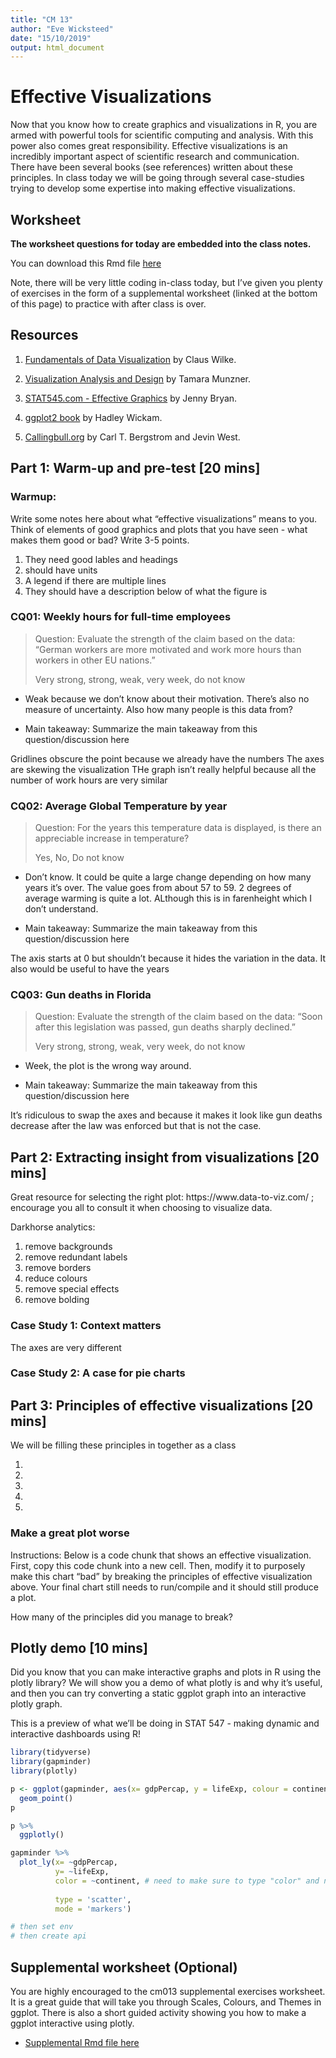 ```yaml
---
title: "CM 13"
author: "Eve Wicksteed"
date: "15/10/2019"
output: html_document
---
```

# Effective Visualizations

Now that you know how to create graphics and visualizations in R, you are armed with powerful tools for scientific computing and analysis. With this power also comes great responsibility. Effective visualizations is an incredibly important aspect of scientific research and communication. There have been several books (see references) written about these principles. In class today we will be going through several case-studies trying to develop some expertise into making effective visualizations. 

## Worksheet

**The worksheet questions for today are embedded into the class notes.**

You can download this Rmd file [here](https://github.com/STAT545-UBC/Classroom/raw/master/cm013.Rmd)

Note, there will be very little coding in-class today, but I've given you plenty of exercises in the form of a supplemental worksheet (linked at the bottom of this page) to practice with after class is over.

## Resources

1. [Fundamentals of Data Visualization](https://serialmentor.com/dataviz/introduction.html) by Claus Wilke.

1. [Visualization Analysis and Design](https://www-taylorfrancis-com.ezproxy.library.ubc.ca/books/9780429088902) by Tamara Munzner.

1. [STAT545.com - Effective Graphics](https://stat545.com/effective-graphs.html) by Jenny Bryan.

1. [ggplot2 book](https://ggplot2-book.org) by Hadley Wickam.

1. [Callingbull.org](https://callingbull.org/tools.html) by Carl T. Bergstrom and Jevin West.

## Part 1: Warm-up and pre-test [20 mins]

### Warmup:

Write some notes here about what "effective visualizations" means to you. Think of elements of good graphics and plots that you have seen - what makes them good or bad? Write 3-5 points.

1. They need good lables and headings
1. should have units
1. A legend if there are multiple lines
1. They should have a description below of what the figure is

### CQ01: Weekly hours for full-time employees

> Question: Evaluate the strength of the claim based on the data: "German workers are more motivated and work more hours than workers in other EU nations."
>
> Very strong, strong, weak, very week, do not know

- Weak because we don't know about their motivation. There's also no measure of uncertainty. Also how many people is this data from?

- Main takeaway: Summarize the main takeaway from this question/discussion here

Gridlines obscure the point because we already have the numbers
The axes are skewing the visualization
THe graph isn't really helpful because all the number of work hours are very similar

### CQ02: Average Global Temperature by year

> Question: For the years this temperature data is displayed, is there an appreciable increase in temperature?
> 
> Yes, No, Do not know

- Don't know. It could be quite a large change depending on how many years it's over. The value goes from about 57 to 59. 2 degrees of average warming is quite a lot. ALthough this is in farenheight which I don't understand. 

- Main takeaway: Summarize the main takeaway from this question/discussion here

The axis starts at 0 but shouldn't because it hides the variation in the data.
It also would be useful to have the years

### CQ03: Gun deaths in Florida

> Question: Evaluate the strength of the claim based on the data: “Soon after this legislation was passed, gun deaths sharply declined."
>
> Very strong, strong, weak, very week, do not know

- Week, the plot is the wrong way around. 

- Main takeaway: Summarize the main takeaway from this question/discussion here

It's ridiculous to swap the axes and because it makes it look like gun deaths decrease after the law was enforced but that is not the case. 

## Part 2: Extracting insight from visualizations  [20 mins]

Great resource for selecting the right plot: https://www.data-to-viz.com/ ; encourage you all to consult it when choosing to visualize data.


Darkhorse analytics:

1. remove backgrounds
1. remove redundant labels
1. remove borders
1. reduce colours
1. remove special effects
1. remove bolding

### Case Study 1: Context matters

The axes are very different


### Case Study 2: A case for pie charts

## Part 3: Principles of effective visualizations [20 mins]

We will be filling these principles in together as a class

1.
1.
1.
1.
1.



### Make a great plot worse

Instructions: Below is a code chunk that shows an effective visualization. First, copy this code chunk into a new cell. Then, modify it to purposely make this chart "bad" by breaking the principles of effective visualization above. Your final chart still needs to run/compile and it should still produce a plot. 

How many of the principles did you manage to break?

## Plotly demo [10 mins]

Did you know that you can make interactive graphs and plots in R using the plotly library? We will show you a demo of what plotly is and why it's useful, and then you can try converting a static ggplot graph into an interactive plotly graph.

This is a preview of what we'll be doing in STAT 547 - making dynamic and interactive dashboards using R!

```r
library(tidyverse)
library(gapminder)
library(plotly)
```

```r
p <- ggplot(gapminder, aes(x= gdpPercap, y = lifeExp, colour = continent))+
  geom_point()
p
```

```r
p %>% 
  ggplotly()
```
```r
gapminder %>% 
  plot_ly(x= ~gdpPercap,
          y= ~lifeExp, 
          color = ~continent, # need to make sure to type "color" and not "colour"
          
          type = 'scatter', 
          mode = 'markers')

# then set env
# then create api
```



## Supplemental worksheet (Optional)

You are highly encouraged to the cm013 supplemental exercises worksheet. It is a great guide that will take you through Scales, Colours, and Themes in ggplot. There is also a short guided activity showing you how to make a ggplot interactive using plotly.

- [Supplemental Rmd file here](https://raw.githubusercontent.com/STAT545-UBC/Classroom/master/tutorials/cm013-supplemental.Rmd)